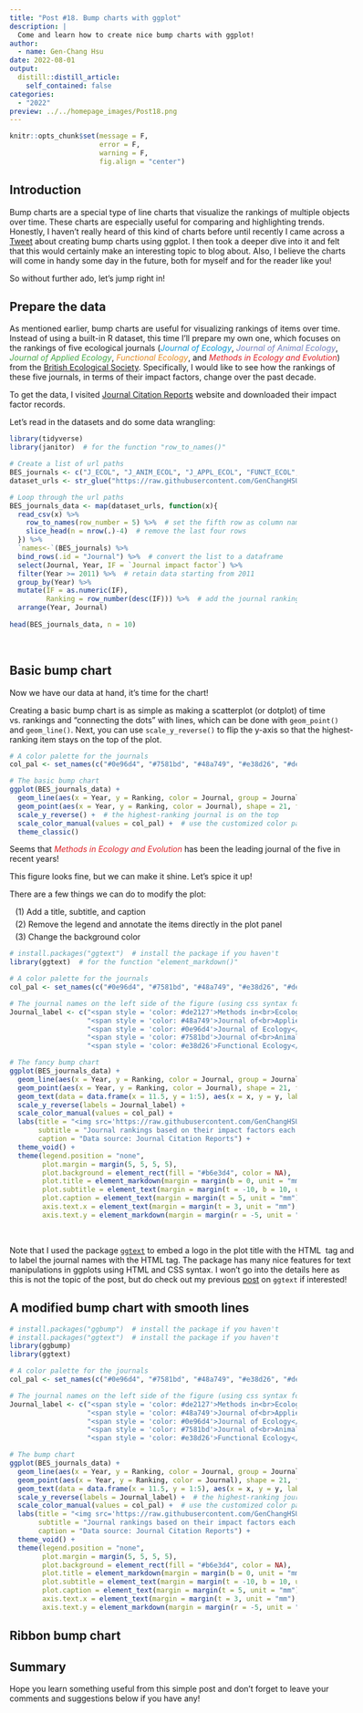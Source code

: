 ```yaml
---
title: "Post #18. Bump charts with ggplot"
description: |
  Come and learn how to create nice bump charts with ggplot!
author:
  - name: Gen-Chang Hsu
date: 2022-08-01
output:
  distill::distill_article:
    self_contained: false
categories:
  - "2022"
preview: ../../homepage_images/Post18.png
---
```


<!-- Webpage style -->
<style>
d-article a {
    color: #2780e3 !important;
    border-bottom: none !important;
}

d-article a:hover {
    color: #2780e3 !important;
    border-bottom: 2px solid !important;
}

d-byline {
    margin-left: -10% !important;
}

d-title {
    margin-left: -10%;
}

d-title h1{
    font-size: 45px;
    width: 130%;
}

d-article {
    margin-left: -10%;
}

p {
    width: 120%;
}

d-article h2 {
    width: 120%;
}

d-article h3 {
  width: 120%;
  font-size: 28px;
}

div.article-footer{
    width: 120%;
}

d-article div.sourceCode { 
    width: 120% !important;
}

d-article pre { 
    width: 120% !important;
}

div.l-body {
    width: 120% !important;
}

div.l-body img {
    margin-right: 20% !important;
}

</style>

```r
knitr::opts_chunk$set(message = F, 
                      error = F, 
                      warning = F,
                      fig.align = "center")

```

<!-- Start of the article -->

## Introduction

Bump charts are a special type of line charts that visualize the rankings of multiple objects over time. These charts are especially useful for comparing and highlighting trends. Honestly, I haven't really heard of this kind of charts before until recently I came across a [Tweet](https://mobile.twitter.com/rappa753/status/1548335653909250048/photo/1) about creating bump charts using ggplot. I then took a deeper dive into it and felt that this would certainly make an interesting topic to blog about. Also, I believe the charts will come in handy some day in the future, both for myself and for the reader like you!

So without further ado, let's jump right in!

## Prepare the data

As mentioned earlier, bump charts are useful for visualizing rankings of items over time. Instead of using a built-in R dataset, this time I'll prepare my own one, which focuses on the rankings of five ecological journals (<span style="color:#0E96D4">*Journal of Ecology*</span>, <span style="color:#7581BD">*Journal of Animal Ecology*</span>, <span style="color:#48A749">*Journal of Applied Ecology*</span>, <span style="color:#E38D26">*Functional Ecology*</span>, and <span style="color:#DE2127">*Methods in Ecology and Evolution*</span>) from the [British Ecological Society](https://www.britishecologicalsociety.org/publications/journals/). Specifically, I would like to see how the rankings of these five journals, in terms of their impact factors, change over the past decade.   

To get the data, I visited [Journal Citation Reports](https://clarivate.com/webofsciencegroup/solutions/journal-citation-reports/) website and downloaded their impact factor records. 

Let's read in the datasets and do some data wrangling:

```r
library(tidyverse)
library(janitor)  # for the function "row_to_names()"

# Create a list of url paths
BES_journals <- c("J_ECOL", "J_ANIM_ECOL", "J_APPL_ECOL", "FUNCT_ECOL", "METHODS_ECOL_EVOL")
dataset_urls <- str_glue("https://raw.githubusercontent.com/GenChangHSU/ggGallery/master/_posts/2022-08-01-post-18-bump-charts-with-ggplot/BES_journals_data/{BES_journals}.csv")

# Loop through the url paths
BES_journals_data <- map(dataset_urls, function(x){
  read_csv(x) %>% 
    row_to_names(row_number = 5) %>%  # set the fifth row as column names
    slice_head(n = nrow(.)-4)  # remove the last four rows
  }) %>%
  `names<-`(BES_journals) %>%
  bind_rows(.id = "Journal") %>%  # convert the list to a dataframe
  select(Journal, Year, IF = `Journal impact factor`) %>% 
  filter(Year >= 2011) %>%  # retain data starting from 2011
  group_by(Year) %>% 
  mutate(IF = as.numeric(IF),
         Ranking = row_number(desc(IF))) %>%  # add the journal rankings by year
  arrange(Year, Journal)
  
head(BES_journals_data, n = 10)
```
<br>

## Basic bump chart

Now we have our data at hand, it's time for the chart!

Creating a basic bump chart is as simple as making a scatterplot (or dotplot) of time vs. rankings and "connecting the dots" with lines, which can be done with `geom_point()` and `geom_line()`. Next, you can use `scale_y_reverse()` to flip the y-axis so that the highest-ranking item stays on the top of the plot. 

```r
# A color palette for the journals
col_pal <- set_names(c("#0e96d4", "#7581bd", "#48a749", "#e38d26", "#de2127"), nm = BES_journals)

# The basic bump chart
ggplot(BES_journals_data) + 
  geom_line(aes(x = Year, y = Ranking, color = Journal, group = Journal), size = 2) + 
  geom_point(aes(x = Year, y = Ranking, color = Journal), shape = 21, fill = "white", size = 4, stroke = 2) +
  scale_y_reverse() +  # the highest-ranking journal is on the top
  scale_color_manual(values = col_pal) +  # use the customized color palette
  theme_classic()
```

Seems that <span style="color:#DE2127">*Methods in Ecology and Evolution*</span> has been the leading journal of the five in recent years!

This figure looks fine, but we can make it shine. Let's spice it up!

There are a few things we can do to modify the plot:

<span style="display: block; margin-top: 0px; margin-left: 10px"> (1) Add a title, subtitle, and caption</span>
<span style="display: block; margin-top: 5px; margin-left: 10px"> (2) Remove the legend and annotate the items directly in the plot panel</span>
<span style="display: block; margin-top: 5px; margin-left: 10px"> (3) Change the background color</span>

```r
# install.packages("ggtext")  # install the package if you haven't
library(ggtext)  # for the function "element_markdown()"

# A color palette for the journals
col_pal <- set_names(c("#0e96d4", "#7581bd", "#48a749", "#e38d26", "#de2127"), nm = BES_journals)

# The journal names on the left side of the figure (using css syntax for element_markdown())
Journal_label <- c("<span style = 'color: #de2127'>Methods in<br>Ecology and Evolution</span>",
                   "<span style = 'color: #48a749'>Journal of<br>Applied Ecology",
                   "<span style = 'color: #0e96d4'>Journal of Ecology</span>",
                   "<span style = 'color: #7581bd'>Journal of<br>Animal Ecology</span>",
                   "<span style = 'color: #e38d26'>Functional Ecology</span>")

# The fancy bump chart
ggplot(BES_journals_data) + 
  geom_line(aes(x = Year, y = Ranking, color = Journal, group = Journal), size = 2) + 
  geom_point(aes(x = Year, y = Ranking, color = Journal), shape = 21, fill = "white", size = 4, stroke = 2) +
  geom_text(data = data.frame(x = 11.5, y = 1:5), aes(x = x, y = y, label = y)) +
  scale_y_reverse(labels = Journal_label) +
  scale_color_manual(values = col_pal) + 
  labs(title = "<img src='https://raw.githubusercontent.com/GenChangHSU/ggGallery/master/_posts/2022-08-01-post-18-bump-charts-with-ggplot/BES_logo_tp.png' width = '100'/>",  # add the BES logo using the HTML <img> tag
       subtitle = "Journal rankings based on their impact factors each year",
       caption = "Data source: Journal Citation Reports") +
  theme_void() +
  theme(legend.position = "none",
        plot.margin = margin(5, 5, 5, 5),
        plot.background = element_rect(fill = "#b6e3d4", color = NA),
        plot.title = element_markdown(margin = margin(b = 0, unit = "mm"), hjust = -0.1),
        plot.subtitle = element_text(margin = margin(t = -10, b = 10, unit = "mm"), hjust = 0.35, face = "bold", size = 13),
        plot.caption = element_text(margin = margin(t = 5, unit = "mm"), face = "italic", color = "grey60"),
        axis.text.x = element_text(margin = margin(t = 3, unit = "mm"), size = 10),
        axis.text.y = element_markdown(margin = margin(r = -5, unit = "mm"), color = NULL, size = 11))

```
<br>

Note that I used the package [`ggtext`](https://wilkelab.org/ggtext/) to embed a logo in the plot title with the HTML <img> tag and to label the journal names with the HTML <span> tag. The package has many nice features for text manipulations in ggplots using HTML and CSS syntax. I won't go into the details here as this is not the topic of the post, but do check out my previous [post](https://genchanghsu.github.io/ggGallery/posts/2021-07-10-post-5-awesome-text-display-with-ggtext/) on `ggtext` if interested!

## A modified bump chart with smooth lines

```r
# install.packages("ggbump")  # install the package if you haven't
# install.packages("ggtext")  # install the package if you haven't
library(ggbump)
library(ggtext)

# A color palette for the journals
col_pal <- set_names(c("#0e96d4", "#7581bd", "#48a749", "#e38d26", "#de2127"), nm = BES_journals)

# The journal names on the left side of the figure (using css syntax for element_markdown())
Journal_label <- c("<span style = 'color: #de2127'>Methods in<br>Ecology and Evolution</span>",
                   "<span style = 'color: #48a749'>Journal of<br>Applied Ecology",
                   "<span style = 'color: #0e96d4'>Journal of Ecology</span>",
                   "<span style = 'color: #7581bd'>Journal of<br>Animal Ecology</span>",
                   "<span style = 'color: #e38d26'>Functional Ecology</span>")

# The bump chart
ggplot(BES_journals_data) + 
  geom_line(aes(x = Year, y = Ranking, color = Journal, group = Journal), size = 2) + 
  geom_point(aes(x = Year, y = Ranking, color = Journal), shape = 21, fill = "white", size = 4, stroke = 2) +
  geom_text(data = data.frame(x = 11.5, y = 1:5), aes(x = x, y = y, label = y)) +
  scale_y_reverse(labels = Journal_label) +  # the highest-ranking journal is on the top
  scale_color_manual(values = col_pal) +  # use the customized color palette
  labs(title = "<img src='https://raw.githubusercontent.com/GenChangHSU/ggGallery/master/_posts/2022-08-01-post-18-bump-charts-with-ggplot/BES_logo_tp.png' width = '100'/>",  # add the BES logo using the HTML <img> tag
       subtitle = "Journal rankings based on their impact factors each year",
       caption = "Data source: Journal Citation Reports") +
  theme_void() +
  theme(legend.position = "none",
        plot.margin = margin(5, 5, 5, 5),
        plot.background = element_rect(fill = "#b6e3d4", color = NA),
        plot.title = element_markdown(margin = margin(b = 0, unit = "mm"), hjust = -0.1),
        plot.subtitle = element_text(margin = margin(t = -10, b = 10, unit = "mm"), hjust = 0.35, face = "bold", size = 13),
        plot.caption = element_text(margin = margin(t = 5, unit = "mm"), face = "italic", color = "grey60"),
        axis.text.x = element_text(margin = margin(t = 3, unit = "mm"), size = 10),
        axis.text.y = element_markdown(margin = margin(r = -5, unit = "mm"), color = NULL, size = 11))


```





## Ribbon bump chart







## Summary


Hope you learn something useful from this simple post and don't forget to leave your comments and suggestions below if you have any!









